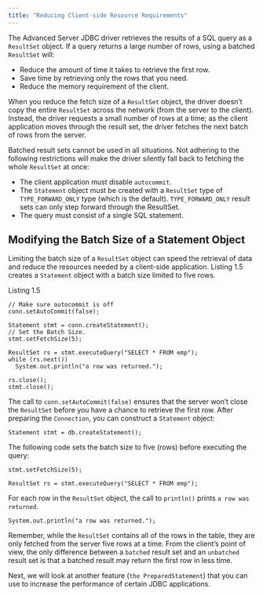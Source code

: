 ```yaml
---
title: "Reducing Client-side Resource Requirements"
---
```


<div id="reducing_client-side_resource_requirements" class="registered_link"></div>


The Advanced Server JDBC driver retrieves the results of a SQL query as a `ResultSet` object. If a query returns a large number of rows, using a batched `ResultSet` will:

-   Reduce the amount of time it takes to retrieve the first row.
-   Save time by retrieving only the rows that you need.
-   Reduce the memory requirement of the client.

When you reduce the fetch size of a `ResultSet` object, the driver doesn’t copy the entire `ResultSet` across the network (from the server to the client). Instead, the driver requests a small number of rows at a time; as the client application moves through the result set, the driver fetches the next batch of rows from the server.

Batched result sets cannot be used in all situations. Not adhering to the following restrictions will make the driver silently fall back to fetching the whole `ResultSet` at once:

-   The client application must disable `autocommit`.
-   The `Statement` object must be created with a `ResultSet` type of `TYPE_FORWARD_ONLY` type (which is the default). `TYPE_FORWARD_ONLY` result sets can only step forward through the ResultSet.
-   The query must consist of a single SQL statement.

## Modifying the Batch Size of a Statement Object



Limiting the batch size of a `ResultSet` object can speed the retrieval of data and reduce the resources needed by a client-side application. Listing 1.5 creates a `Statement` object with a batch size limited to five rows.

Listing 1.5

    // Make sure autocommit is off
    conn.setAutoCommit(false);

    Statement stmt = conn.createStatement();
    // Set the Batch Size.
    stmt.setFetchSize(5);

    ResultSet rs = stmt.executeQuery("SELECT * FROM emp");
    while (rs.next())
      System.out.println("a row was returned.");

    rs.close();
    stmt.close();

The call to `conn.setAutoCommit(false)` ensures that the server won’t close the `ResultSet` before you have a chance to retrieve the first row. After preparing the `Connection`, you can construct a `Statement` object:

    Statement stmt = db.createStatement();

The following code sets the batch size to five (rows) before executing the query:

    stmt.setFetchSize(5);

    ResultSet rs = stmt.executeQuery("SELECT * FROM emp");

For each row in the `ResultSet` object, the call to `println()` prints `a row was returned`.

    System.out.println("a row was returned.");

Remember, while the `ResultSet` contains all of the rows in the table, they are only fetched from the server five rows at a time. From the client’s point of view, the only difference between a `batched` result set and an `unbatched` result set is that a batched result may return the first row in less time.

Next, we will look at another feature (`the PreparedStatement`) that you can use to increase the performance of certain JDBC applications.
